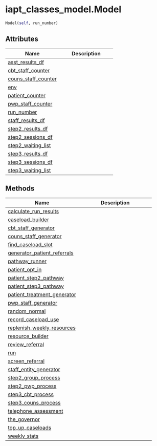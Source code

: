 # iapt_classes_model.Model { #iapt_classes_model.Model }

```python
Model(self, run_number)
```



## Attributes

| Name | Description |
| --- | --- |
| [asst_results_df](iapt_classes_model.Model.asst_results_df.qmd#iapt_classes_model.Model.asst_results_df) |  |
| [cbt_staff_counter](iapt_classes_model.Model.cbt_staff_counter.qmd#iapt_classes_model.Model.cbt_staff_counter) |  |
| [couns_staff_counter](iapt_classes_model.Model.couns_staff_counter.qmd#iapt_classes_model.Model.couns_staff_counter) |  |
| [env](iapt_classes_model.Model.env.qmd#iapt_classes_model.Model.env) |  |
| [patient_counter](iapt_classes_model.Model.patient_counter.qmd#iapt_classes_model.Model.patient_counter) |  |
| [pwp_staff_counter](iapt_classes_model.Model.pwp_staff_counter.qmd#iapt_classes_model.Model.pwp_staff_counter) |  |
| [run_number](iapt_classes_model.Model.run_number.qmd#iapt_classes_model.Model.run_number) |  |
| [staff_results_df](iapt_classes_model.Model.staff_results_df.qmd#iapt_classes_model.Model.staff_results_df) |  |
| [step2_results_df](iapt_classes_model.Model.step2_results_df.qmd#iapt_classes_model.Model.step2_results_df) |  |
| [step2_sessions_df](iapt_classes_model.Model.step2_sessions_df.qmd#iapt_classes_model.Model.step2_sessions_df) |  |
| [step2_waiting_list](iapt_classes_model.Model.step2_waiting_list.qmd#iapt_classes_model.Model.step2_waiting_list) |  |
| [step3_results_df](iapt_classes_model.Model.step3_results_df.qmd#iapt_classes_model.Model.step3_results_df) |  |
| [step3_sessions_df](iapt_classes_model.Model.step3_sessions_df.qmd#iapt_classes_model.Model.step3_sessions_df) |  |
| [step3_waiting_list](iapt_classes_model.Model.step3_waiting_list.qmd#iapt_classes_model.Model.step3_waiting_list) |  |

## Methods

| Name | Description |
| --- | --- |
| [calculate_run_results](iapt_classes_model.Model.calculate_run_results.qmd#iapt_classes_model.Model.calculate_run_results) |  |
| [caseload_builder](iapt_classes_model.Model.caseload_builder.qmd#iapt_classes_model.Model.caseload_builder) |  |
| [cbt_staff_generator](iapt_classes_model.Model.cbt_staff_generator.qmd#iapt_classes_model.Model.cbt_staff_generator) |  |
| [couns_staff_generator](iapt_classes_model.Model.couns_staff_generator.qmd#iapt_classes_model.Model.couns_staff_generator) |  |
| [find_caseload_slot](iapt_classes_model.Model.find_caseload_slot.qmd#iapt_classes_model.Model.find_caseload_slot) |  |
| [generator_patient_referrals](iapt_classes_model.Model.generator_patient_referrals.qmd#iapt_classes_model.Model.generator_patient_referrals) |  |
| [pathway_runner](iapt_classes_model.Model.pathway_runner.qmd#iapt_classes_model.Model.pathway_runner) |  |
| [patient_opt_in](iapt_classes_model.Model.patient_opt_in.qmd#iapt_classes_model.Model.patient_opt_in) |  |
| [patient_step2_pathway](iapt_classes_model.Model.patient_step2_pathway.qmd#iapt_classes_model.Model.patient_step2_pathway) |  |
| [patient_step3_pathway](iapt_classes_model.Model.patient_step3_pathway.qmd#iapt_classes_model.Model.patient_step3_pathway) |  |
| [patient_treatment_generator](iapt_classes_model.Model.patient_treatment_generator.qmd#iapt_classes_model.Model.patient_treatment_generator) |  |
| [pwp_staff_generator](iapt_classes_model.Model.pwp_staff_generator.qmd#iapt_classes_model.Model.pwp_staff_generator) |  |
| [random_normal](iapt_classes_model.Model.random_normal.qmd#iapt_classes_model.Model.random_normal) |  |
| [record_caseload_use](iapt_classes_model.Model.record_caseload_use.qmd#iapt_classes_model.Model.record_caseload_use) |  |
| [replenish_weekly_resources](iapt_classes_model.Model.replenish_weekly_resources.qmd#iapt_classes_model.Model.replenish_weekly_resources) |  |
| [resource_builder](iapt_classes_model.Model.resource_builder.qmd#iapt_classes_model.Model.resource_builder) |  |
| [review_referral](iapt_classes_model.Model.review_referral.qmd#iapt_classes_model.Model.review_referral) |  |
| [run](iapt_classes_model.Model.run.qmd#iapt_classes_model.Model.run) |  |
| [screen_referral](iapt_classes_model.Model.screen_referral.qmd#iapt_classes_model.Model.screen_referral) |  |
| [staff_entity_generator](iapt_classes_model.Model.staff_entity_generator.qmd#iapt_classes_model.Model.staff_entity_generator) |  |
| [step2_group_process](iapt_classes_model.Model.step2_group_process.qmd#iapt_classes_model.Model.step2_group_process) |  |
| [step2_pwp_process](iapt_classes_model.Model.step2_pwp_process.qmd#iapt_classes_model.Model.step2_pwp_process) |  |
| [step3_cbt_process](iapt_classes_model.Model.step3_cbt_process.qmd#iapt_classes_model.Model.step3_cbt_process) |  |
| [step3_couns_process](iapt_classes_model.Model.step3_couns_process.qmd#iapt_classes_model.Model.step3_couns_process) |  |
| [telephone_assessment](iapt_classes_model.Model.telephone_assessment.qmd#iapt_classes_model.Model.telephone_assessment) |  |
| [the_governor](iapt_classes_model.Model.the_governor.qmd#iapt_classes_model.Model.the_governor) |  |
| [top_up_caseloads](iapt_classes_model.Model.top_up_caseloads.qmd#iapt_classes_model.Model.top_up_caseloads) |  |
| [weekly_stats](iapt_classes_model.Model.weekly_stats.qmd#iapt_classes_model.Model.weekly_stats) |  |